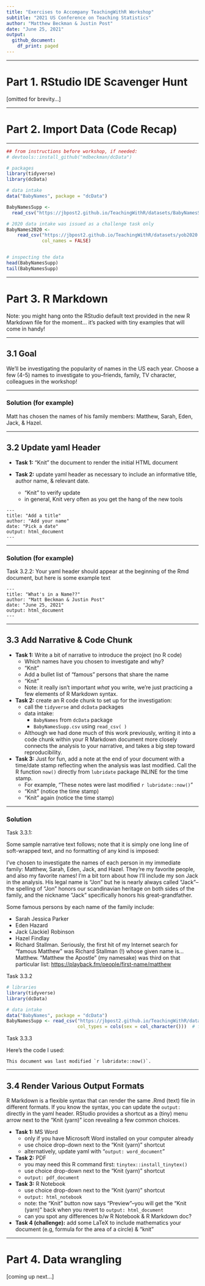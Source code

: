 ```yaml
---
title: "Exercises to Accompany TeachingWithR Workshop"
subtitle: "2021 US Conference on Teaching Statistics"
author: "Matthew Beckman & Justin Post"
date: "June 25, 2021"
output:
  github_document:
    df_print: paged
---
```


<hr> 

# Part 1. RStudio IDE Scavenger Hunt

[omitted for brevity...] 

<hr> 

# Part 2. Import Data (Code Recap)

<hr> 

```r
## from instructions before workshop, if needed:
# devtools::install_github("mdbeckman/dcData")

# packages
library(tidyverse)  
library(dcData)     

# data intake
data("BabyNames", package = "dcData")

BabyNamesSupp <- 
  read_csv("https://jbpost2.github.io/TeachingWithR/datasets/BabyNamesSupp.csv")

# 2020 data intake was issued as a challenge task only
BabyNames2020 <-   
    read_csv("https://jbpost2.github.io/TeachingWithR/datasets/yob2020.txt", 
             col_names = FALSE)


# inspecting the data
head(BabyNamesSupp)
tail(BabyNamesSupp)

```

<hr> 

# Part 3. R Markdown 

Note: you might hang onto the RStudio default text provided in the new R Markdown file for the moment... it's packed with tiny examples that will come in handy!

<hr> 

## 3.1 Goal

We'll be investigating the popularity of names in the US each year. Choose a few (4-5) names to investigate to you--friends, family, TV character, colleagues in the workshop! 

<hr> 

### Solution (for example)

Matt has chosen the names of his family members: Matthew, Sarah, Eden, Jack, & Hazel.

<hr> 

## 3.2 Update yaml Header

- **Task 1:** "Knit" the document to render the initial HTML document

- **Task 2:** update yaml header as necessary to include an informative title, author name, & relevant date.
    - "Knit" to verify update
    - in general, Knit very often as you get the hang of the new tools


````
---
title: "Add a title"
author: "Add your name"
date: "Pick a date"
output: html_document
---
````

<hr> 

### Solution (for example)

Task 3.2.2: Your yaml header should appear at the beginning of the Rmd document, but here is some example text

````
---
title: "What's in a Name??"
author: "Matt Beckman & Justin Post"
date: "June 25, 2021"
output: html_document
---
````

<hr> 

## 3.3 Add Narrative & Code Chunk

- **Task 1:** Write a bit of narrative to introduce the project (no R code) 
    - Which names have you chosen to investigate and why?    
    - "Knit"  
    - Add a bullet list of "famous" persons that share the name  
    - "Knit"  
    - Note: it really isn't important *what* you write, we're just practicing a few elements of R Markdown syntax.  

- **Task 2:** create an R code chunk to set up for the investigation:
    - call the `tidyverse` and `dcData` packages  
    - data intake:  
        - `BabyNames` from `dcData` package  
        - `BabyNamesSupp.csv` using `read_csv( )`  
    - Although we had done much of this work previously, writing it into a code chunk within your R Markdown document more closely connects the analysis to your narrative, and takes a big step toward reproducibility.  

- **Task 3:** Just for fun, add a note at the end of your document with a time/date stamp reflecting when the analysis was last modified.  Call the R function `now()` directly from `lubridate` package INLINE for the time stamp.  
    - For example, "These notes were last modified `r lubridate::now()`"   
    - "Knit" (notice the time stamp)  
    - "Knit" again (notice the time stamp)  

<hr> 

### Solution 

Task 3.3.1: 

Some sample narrative text follows; note that it is simply one long line of soft-wrapped text, and no formatting of any kind is imposed: 

I've chosen to investigate the names of each person in my immediate family: Matthew, Sarah, Eden, Jack, and Hazel.  They're my favorite people, and also my favorite names!  I'm a bit torn about how I'll include my son Jack in the analysis. His legal name is "Jon" but he is nearly always called "Jack"--the spelling of "Jon" honors our scandinavian heritage on both sides of the family, and the nickname "Jack" specifically honors his great-grandfather.  

Some famous persons by each name of the family include: 

- Sarah Jessica Parker
- Eden Hazard
- Jack (Jackie) Robinson
- Hazel Findlay
- Richard Stallman.  Seriously, the first hit of my Internet search for "famous Matthew" was Richard Stallman (!) whose given name is... Matthew.  "Matthew the Apostle" (my namesake) was third on that particular list: <https://playback.fm/people/first-name/matthew>


Task 3.3.2

```r
# libraries
library(tidyverse)
library(dcData)

# data intake
data("BabyNames", package = "dcData")
BabyNamesSupp <- read_csv("https://jbpost2.github.io/TeachingWithR/datasets/BabyNamesSupp.csv",  
                          col_types = cols(sex = col_character()))  # fixes `sex`

```

Task 3.3.3

Here's the code I used: 

````
This document was last modified `r lubridate::now()`.
````

<hr> 

## 3.4 Render Various Output Formats

R Markdown is a flexible syntax that can render the same .Rmd (text) file in different formats.  If you know the syntax, you can update the `output:` directly in the yaml header.  RStudio provides a shortcut as a (tiny) menu arrow next to the "Knit (yarn)" icon revealing a few common choices.


- **Task 1:** MS Word  
    - only if you have Microsoft Word installed on your computer already
    - use choice drop-down next to the "Knit (yarn)" shortcut
    - alternatively, update yaml with "`output: word_document`"

- **Task 2:** PDF  
    - you may need this R command first: `tinytex::install_tinytex()`  
    - use choice drop-down next to the "Knit (yarn)" shortcut
    - `output: pdf_document`

- **Task 3:** R Notebook 
    - use choice drop-down next to the "Knit (yarn)" shortcut
    - `output: html_notebook`
    - note: the "Knit" button now says "Preview"--you will get the "Knit (yarn)" back when you revert to `output: html_document`
    - can you spot any differences b/w R Notebook & R Markdown doc? 
    

- **Task 4 (challenge):** add some LaTeX to include mathematics your document (e.g, formula for the area of a circle) & "knit" 

<hr> 


# Part 4. Data wrangling

[coming up next...]

